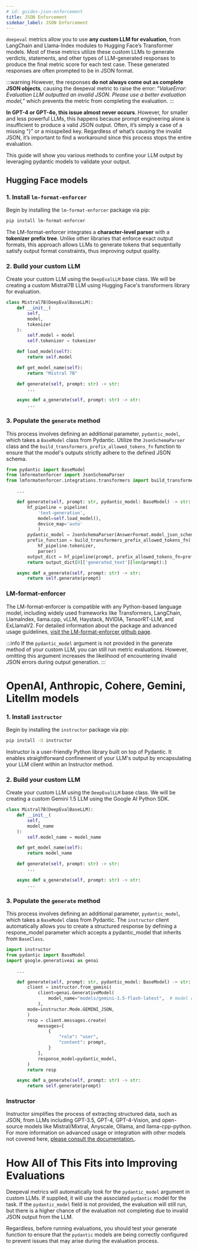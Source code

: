 ```yaml
---
# id: guides-json-enforcement
title: JSON Enforcement
sidebar_label: JSON Enforcement
---
```


`deepeval` metrics allow you to use **any custom LLM for evaluation**, from LangChain and Llama-Index modules to Hugging Face’s Transformer models. Most of these metrics utilize these custom LLMs to generate verdicts, statements, and other types of LLM-generated responses to produce the final metric score for each test case. These generated responses are often prompted to be in JSON format.

:::warning
However, the responses **do not always come out as complete JSON objects**, causing the deepeval metric to raise the error: “_ValueError: Evaluation LLM outputted an invalid JSON. Please use a better evaluation model,_” which prevents the metric from completing the evaluation.
:::

**In GPT-4 or GPT-4o, this issue almost never occurs**. However, for smaller and less powerful LLMs, this happens because prompt engineering alone is insufficient to produce a valid JSON output. Often, it’s simply a case of a missing “}” or a misspelled key. Regardless of what’s causing the invalid JSON, it’s important to find a workaround since this process stops the entire evaluation.

This guide will show you various methods to confine your LLM output by leveraging pydantic models to validate your output.

## Hugging Face models

### 1. Install `lm-format-enforcer`

Begin by installing the `lm-format-enforcer` package via pip:

```bash
pip install lm-format-enforcer
```

The LM-format-enforcer integrates a **character-level parser** with a **tokenizer prefix tree**. Unlike other libraries that enforce exact output formats, this approach allows LLMs to generate tokens that sequentially satisfy output format constraints, thus improving output quality.

### 2. Build your custom LLM

Create your custom LLM using the `DeepEvalLLM` base class. We will be creating a custom Mistral7B LLM using Hugging Face's transformers library for evaluation.

```python
class Mistral7B(DeepEvalBaseLLM):
    def __init__(
        self,
        model,
        tokenizer
    ):
        self.model = model
        self.tokenizer = tokenizer

    def load_model(self):
        return self.model

    def get_model_name(self):
        return "Mistral 7B"

    def generate(self, prompt: str) -> str:
        ...

    async def a_generate(self, prompt: str) -> str:
        ...

```

### 3. Populate the `generate` method

This process involves defining an additional parameter, `pydantic_model`, which takes a `BaseModel` class from Pydantic. Utilize the `JsonSchemaParser` class and the `build_transformers_prefix_allowed_tokens_fn` function to ensure that the model's outputs strictly adhere to the defined JSON schema.

```python
from pydantic import BaseModel
from lmformatenforcer import JsonSchemaParser
from lmformatenforcer.integrations.transformers import build_transformers_prefix_allowed_tokens_fn

    ...

    def generate(self, prompt: str, pydantic_model: BaseModel) -> str:
        hf_pipeline = pipeline(
            'text-generation',
            model=self.load_model(),
            device_map='auto'
            )
        pydantic_model = JsonSchemaParser(AnswerFormat.model_json_schema())
        prefix_function = build_transformers_prefix_allowed_tokens_fn(
            hf_pipeline.tokenizer,
            parser)
        output_dict = hf_pipeline(prompt, prefix_allowed_tokens_fn=prefix_function)
        return output_dict[0]['generated_text'][len(prompt):]

    async def a_generate(self, prompt: str) -> str:
        return self.generate(prompt)

```

### LM-format-enforcer

The LM-format-enforcer is compatible with any Python-based language model, including widely used frameworks like Transformers, LangChain, LlamaIndex, llama.cpp, vLLM, Haystack, NVIDIA, TensorRT-LLM, and ExLlamaV2. For detailed information about the package and advanced usage guidelines, [visit the LM-format-enforcer github page](https://github.com/noamgat/lm-format-enforcer).

:::info
If the `pydantic_model` argument is not provided in the generate method of your custom LLM, you can still run metric evaluations. However, omitting this argument increases the likelihood of encountering invalid JSON errors during output generation.
:::

# OpenAI, Anthropic, Cohere, Gemini, Litellm models

### 1. Install `instructor`

Begin by installing the `instructor` package via pip:

```bash
pip install -U instructor
```

Instructor is a user-friendly Python library built on top of Pydantic. It enables straightforward confinement of your LLM's output by encapsulating your LLM client within an Instructor method.

### 2. Build your custom LLM

Create your custom LLM using the `DeepEvalLLM` base class. We will be creating a custom Gemini 1.5 LLM using the Google AI Python SDK.

```python
class Mistral7B(DeepEvalBaseLLM):
    def __init__(
        self,
        model_name
    ):
        self.model_name = model_name

    def get_model_name(self):
        return model_name

    def generate(self, prompt: str) -> str:
        ...

    async def a_generate(self, prompt: str) -> str:
        ...

```

### 3. Populate the `generate` method

This process involves defining an additional parameter, `pydantic_model`, which takes a `BaseModel` class from Pydantic. The `instructor` client automatically allows you to create a structured response by defining a respone_model parameter which accepts a pydantic_model that inherits from `BaseClass`.

```python
import instructor
from pydantic import BaseModel
import google.generativeai as genai

    ...

    def generate(self, prompt: str, pydantic_model: BaseModel) -> str:
        client = instructor.from_gemini(
            client=genai.GenerativeModel(
                model_name="models/gemini-1.5-flash-latest",  # model defaults to "gemini-pro"
            ),
        mode=instructor.Mode.GEMINI_JSON,
        )
        resp = client.messages.create(
            messages=[
                {
                    "role": "user",
                    "content": prompt,
                }
            ],
            response_model=pydantic_model,
        )
        return resp

    async def a_generate(self, prompt: str) -> str:
        return self.generate(prompt)

```

### Instructor

Instructor simplifies the process of extracting structured data, such as JSON, from LLMs including GPT-3.5, GPT-4, GPT-4-Vision, and open-source models like Mistral/Mixtral, Anyscale, Ollama, and llama-cpp-python. For more information on advanced usage or integration with other models not covered here, [please consult the documentation.](https://github.com/jxnl/instructor).

# How All of This Fits into Improving Evaluations

Deepeval metrics will automatically look for the `pydantic_model` argument in custom LLMs. If supplied, it will use the associated `pydantic` model for the task. If the `pydantic_model` field is not provided, the evaluation will still run, but there is a higher chance of the evaluation not completing due to invalid JSON output from the LLM.

Regardless, before running evaluations, you should test your generate function to ensure that the `pydantic` models are being correctly configured to prevent issues that may arise during the evaluation process.
